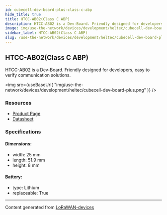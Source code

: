 ```yaml
---
id: cubecell-dev-board-plus-class-c-abp
hide_title: true
title: HTCC-AB02(Class C ABP)
description: HTCC-AB02 is a Dev-Board. Friendly designed for developers, easy to verify communication solutions.
image: img/use-the-network/devices/development/heltec/cubecell-dev-board-plus.png
sidebar_label: HTCC-AB02(Class C ABP)
slug: /use-the-network/devices/development/heltec/cubecell-dev-board-plus-class-c-abp
---
```



## HTCC-AB02(Class C ABP)

HTCC-AB02 is a Dev-Board. Friendly designed for developers, easy to verify communication solutions.

<img
src={useBaseUrl(
"img/use-the-network/devices/development/heltec/cubecell-dev-board-plus.png"
)}
/>

### Resources

- [Product Page](https://heltec.org/project/htcc-ab02/)
- [Datasheet](https://heltec.org/project/htcc-ab02/#1552557147424-7f1ec-5c652144-e1d638b1-a2e8)

### Specifications

#### Dimensions:
- width: 25 mm
- length: 51.9 mm
- height: 8 mm
#### Battery: 
- type: Lithium
- replaceable: True



---
Content generated from [LoRaWAN-devices](https://github.com/TheThingsNetwork/lorawan-devices)